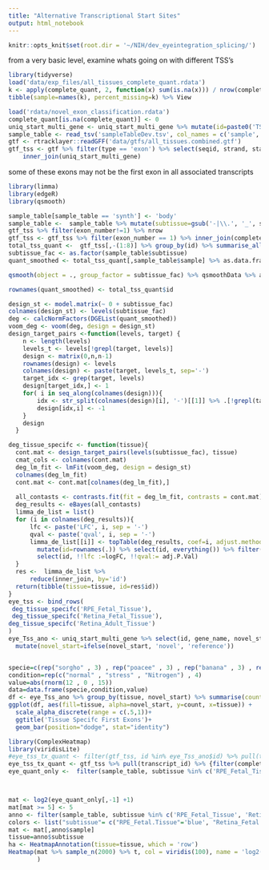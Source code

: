 ```yaml
---
title: "Alternative Transcriptional Start Sites"
output: html_notebook
---
```



```r
knitr::opts_knit$set(root.dir = '~/NIH/dev_eyeintegration_splicing/')
```



from a very basic level, examine whats going on with different TSS's

```r
library(tidyverse)
load('data/exp_files/all_tissues_complete_quant.rdata')
k <- apply(complete_quant, 2, function(x) sum(is.na(x))) / nrow(complete_quant)
tibble(sample=names(k), percent_missing=k) %>% View
```



```r

load('rdata/novel_exon_classification.rdata')
complete_quant[is.na(complete_quant)] <- 0
uniq_start_multi_gene <- uniq_start_multi_gene %>% mutate(id=paste0('TSS_', 1:nrow(.)))
sample_table <- read_tsv('sampleTableDev.tsv', col_names = c('sample','run', 'paired', 'tissue', 'subtissue', 'origin'))
gtf <- rtracklayer::readGFF('data/gtfs/all_tissues.combined.gtf')
gtf_tss <- gtf %>% filter(type == 'exon') %>% select(seqid, strand, start, end, transcript_id, exon_number) %>%
    inner_join(uniq_start_multi_gene)
```
some of these exons may not be the first exon in all associated transcripts

```r
library(limma)
library(edgeR)
library(qsmooth)

sample_table[sample_table == 'synth'] <- 'body'
sample_table <-  sample_table %>% mutate(subtissue=gsub('-|\\.', '_', subtissue), tissue=gsub('-|\\.', '_', tissue) )
gtf_tss %>% filter(exon_number!=1) %>% nrow 
gtf_tss <- gtf_tss %>% filter(exon_number == 1) %>% inner_join(complete_quant)
total_tss_quant <-  gtf_tss[,-(1:8)] %>% group_by(id) %>% summarise_all(sum)
subtissue_fac <- as.factor(sample_table$subtissue)
quant_smoothed <- total_tss_quant[,sample_table$sample] %>% as.data.frame %>% 

qsmooth(object = ., group_factor = subtissue_fac) %>% qsmoothData %>% as.data.frame

rownames(quant_smoothed) <- total_tss_quant$id

design_st <- model.matrix(~ 0 + subtissue_fac)
colnames(design_st) <- levels(subtissue_fac)
deg <- calcNormFactors(DGEList(quant_smoothed))
voom_deg <- voom(deg, design = design_st)
design_target_pairs <-function(levels, target) {
    n <- length(levels)
    levels_t <- levels[!grepl(target, levels)]
    design <- matrix(0,n,n-1)
    rownames(design) <- levels
    colnames(design) <- paste(target, levels_t, sep='-')
    target_idx <- grep(target, levels)
    design[target_idx,] <- 1
    for( i in seq_along(colnames(design))){
        idx <- str_split(colnames(design)[i], '-')[[1]] %>% .[!grepl(target, .)]
        design[idx,i] <- -1
    }
    design
  }

deg_tissue_specifc <- function(tissue){
  cont.mat <- design_target_pairs(levels(subtissue_fac), tissue)
  cmat_cols <- colnames(cont.mat)
  deg_lm_fit <- lmFit(voom_deg, design = design_st)
  colnames(deg_lm_fit)
  cont.mat <- cont.mat[colnames(deg_lm_fit),]
  
  all_contasts <- contrasts.fit(fit = deg_lm_fit, contrasts = cont.mat)
  deg_results <- eBayes(all_contasts)
  limma_de_list = list()
  for (i in colnames(deg_results)){
      lfc <- paste('LFC', i, sep = '-')
      qval <- paste('qval', i, sep = '-')
      limma_de_list[[i]] <- topTable(deg_results, coef=i, adjust.method = 'fdr', number=300000) %>% 
        mutate(id=rownames(.)) %>% select(id, everything()) %>% filter(adj.P.Val <.05, logFC > 2) %>% 
        select(id, !!lfc :=logFC, !!qval:= adj.P.Val)
  }
  res <-  limma_de_list %>% 
      reduce(inner_join, by='id')
  return(tibble(tissue=tissue, id=res$id))
}
eye_tss <- bind_rows(
 deg_tissue_specifc('RPE_Fetal_Tissue'),
 deg_tissue_specifc('Retina_Fetal_Tissue'),
deg_tissue_specifc('Retina_Adult_Tissue')
)
eye_Tss_ano <- uniq_start_multi_gene %>% select(id, gene_name, novel_start) %>% inner_join(eye_tss) %>% 
  mutate(novel_start=ifelse(novel_start, 'novel', 'reference'))



```


```r

specie=c(rep("sorgho" , 3) , rep("poacee" , 3) , rep("banana" , 3) , rep("triticum" , 3) )
condition=rep(c("normal" , "stress" , "Nitrogen") , 4)
value=abs(rnorm(12 , 0 , 15))
data=data.frame(specie,condition,value)
df <- eye_Tss_ano %>% group_by(tissue, novel_start) %>% summarise(count=n())
ggplot(df, aes(fill=tissue, alpha=novel_start, y=count, x=tissue)) + 
  scale_alpha_discrete(range = c(.5,1))+
  ggtitle('Tissue Specifc First Exons')+
  geom_bar(position="dodge", stat="identity")

```



```r
library(ComplexHeatmap)
library(viridisLite)
#eye_tss_tx_quant <- filter(gtf_tss, id %in% eye_Tss_ano$id) %>% pull(transcript_id) %>% {filter(complete_quant, transcript_id %in% .)}
eye_tss_tx_quant <- gtf_tss %>% pull(transcript_id) %>% {filter(complete_quant, transcript_id %in% .)}
eye_quant_only <-  filter(sample_table, subtissue %in% c('RPE_Fetal_Tissue', 'Retina_Fetal_Tissue', 'Retina_Adult_Tissue')) %>% pull(sample) %>% {eye_tss_tx_quant[,c('transcript_id', .)]}



mat <- log2(eye_quant_only[,-1] +1)
mat[mat >= 5] <- 5 
anno <- filter(sample_table, subtissue %in% c('RPE_Fetal_Tissue', 'Retina_Fetal_Tissue', 'Retina_Adult_Tissue'))
colors <- list("subtissue"= c("RPE_Fetal.Tissue"='blue', "Retina_Fetal.Tissue"='red', "Retina_Adult.Tissue"='green'))
mat <- mat[,anno$sample]
tissue=anno$subtissue
ha <- HeatmapAnnotation(tissue=tissue, which = 'row')
Heatmap(mat %>% sample_n(2000) %>% t, col = viridis(100), name = 'log2(TPM+1)', left_annotation = ha
        )





```










